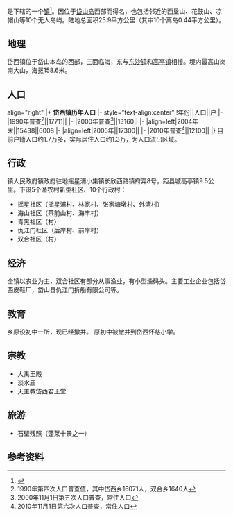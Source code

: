 {{中国乡级行政区|33/09/21/103/000}}

'''{{PAGENAMEBASE}}'''是{{PRC admin/fullname|33/09/21/103/000|3}}下辖的一个[[行政建制镇|镇]]<ref>{{PRC admin/ref sgc|{{PRC admin/parent|33/09/21/103/000}}}}</ref>。因位于[[岱山岛|岱山岛]]西部而得名，也包括邻近的西垦山、花鼓山、凉帽山等10个无人岛屿。陆地总面积25.9平方公里（其中10个离岛0.44平方公里）。

==地理==
岱西镇位于岱山本岛的西部，三面临海，东与[[东沙镇|东沙镇]]和[[高亭镇|高亭镇]]相接。境内最高山岗南大山，海拔158.6米。

==人口==
{{wt}} align="right"
|+ '''岱西镇历年人口'''
|- style="text-align:center" 
!年份||人口||户
|-   
|1990年普查<ref>1990年第四次人口普查值，其中岱西乡16071人，双合乡1640人</ref>||17711||
|-   
|2000年普查<ref>2000年11月1日第五次人口普查，常住人口</ref>||13160||
|-   
|align=left|2004年末||15438||6008
|-   
|align=left|2005年||17300||
|-   
|2010年普查<ref>2010年11月1日第六次人口普查，常住人口</ref>||12100||
|}
目前户籍人口约1.7万多，实际居住人口约1.3万，为人口流出区域。

==行政==
镇人民政府镇政府驻地摇星浦小集镇长欣西路镇府弄8号，距县城高亭镇9.5公里。下设5个渔农村新型社区、10个行政村：
*摇星社区（摇星浦村、林家村、张家塘墩村、外湾村）
*海山社区（茶前山村、海丰村）
*青黑社区（村）
*仇江门社区（后岸村、前岸村）
*双合社区（村）

==经济==
全镇以农业为主，双合社区有部分从事渔业，有小型渔码头。主要工业企业包括岱西皮鞋厂，岱山县仇江门拆船有限公司等。

==教育==
乡原设初中一所，现已经撤并。
原初中被撤并到岱西怀慈小学。

== 宗教 ==
* 大禹王殿
* 淡水庙
* 天主教岱西君王堂

== 旅游 ==
* 石壁残照（蓬莱十景之一）

== 参考资料 ==
{{reflist}}

{{浙江行政区划小作品}}
{{PRC admin/navcat|33/09/21/103/000}}